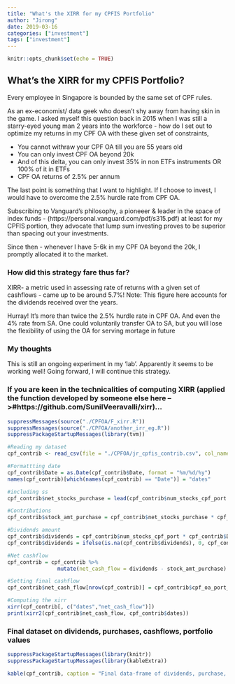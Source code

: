 ```yaml
---
title: "What's the XIRR for my CPFIS Portfolio"
author: "Jirong"
date: 2019-03-16
categories: ["investment"]
tags: ["investment"]
---
```


```r
knitr::opts_chunk$set(echo = TRUE)
```

## What's the XIRR for my CPFIS Portfolio?

Every employee in Singapore is bounded by the same set of CPF rules. 

As an ex-economist/ data geek who doesn't shy away from having skin in the game. I asked myself this question back in 2015 when I was still a starry-eyed young man 2 years into the workforce - how do I set out to optimize my returns in my CPF OA with these given set of constraints,

- You cannot withraw your CPF OA till you are 55 years old
- You can only invest CPF OA beyond 20k
- And of this delta, you can only invest 35% in non ETFs instruments OR 100% of it in ETFs
- CPF OA returns of 2.5% per annum

The last point is something that I want to highlight. If I choose to invest, I would have to overcome the 2.5% hurdle rate from CPF OA.

Subscribing to Vanguard's philosophy, a pioneeer & leader in the space of index funds - (https://personal.vanguard.com/pdf/s315.pdf) at least for my CPFIS portion, they advocate that lump sum investing proves to be superior than spacing out your investments.

Since then - whenever I have 5-6k in my CPF OA beyond the 20k, I promptly allocated it to the market. 

### How did this strategy fare thus far?

XIRR- a metric used in assessing rate of returns with a given set of cashflows - came up to be around 5.7%! Note: This figure here accounts for the dividends received over the years.

Hurray! It's more than twice the 2.5% hurdle rate in CPF OA. And even the 4% rate from SA. One could voluntarily transfer OA to SA, but you will lose the flexibility of using the OA for serving mortage in future

### My thoughts

This is still an ongoing experiment in my 'lab'. Apparently it seems to be working well! Going forward, I will continue this strategy.

### If you are keen in the technicalities of computing XIRR (applied the function developed by someone else here -->#https://github.com/SunilVeeravalli/xirr)...

```r
suppressMessages(source("./CPFOA/F_xirr.R"))
suppressMessages(source("./CPFOA/another_irr_eg.R"))
suppressPackageStartupMessages(library(tvm))

#Reading my dataset
cpf_contrib <- read_csv(file = "./CPFOA/jr_cpfis_contrib.csv", col_names = TRUE)

#Formattting date
cpf_contrib$Date = as.Date(cpf_contrib$Date, format = "%m/%d/%y")
names(cpf_contrib)[which(names(cpf_contrib) == "Date")] = "dates" 

#including ss
cpf_contrib$net_stocks_purchase = lead(cpf_contrib$num_stocks_cpf_port - lag(cpf_contrib$num_stocks_cpf_port))

#Contributions
cpf_contrib$stock_amt_purchase = cpf_contrib$net_stocks_purchase * cpf_contrib$sti_px

#Dividends amount
cpf_contrib$dividends = cpf_contrib$num_stocks_cpf_port * cpf_contrib$Dividends_per_share 
cpf_contrib$dividends = ifelse(is.na(cpf_contrib$dividends), 0, cpf_contrib$dividends)

#Net cashflow
cpf_contrib = cpf_contrib %>%
                mutate(net_cash_flow = dividends - stock_amt_purchase)

#Setting final cashflow  
cpf_contrib$net_cash_flow[nrow(cpf_contrib)] = cpf_contrib$cpf_oa_port_val[nrow(cpf_contrib)]

#Computing the xirr
xirr(cpf_contrib[, c("dates","net_cash_flow")])
print(xirr2(cpf_contrib$net_cash_flow, cpf_contrib$dates))
```

### Final dataset on dividends, purchases, cashflows, portfolio values
```r
suppressPackageStartupMessages(library(knitr))
suppressPackageStartupMessages(library(kableExtra))

kable(cpf_contrib, caption = "Final data-frame of dividends, purchase, cashflows, portfolio values")

```






